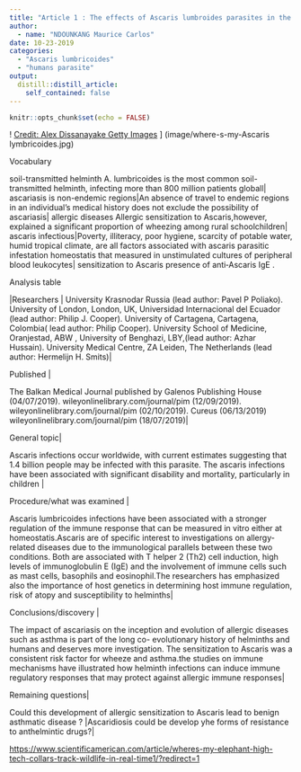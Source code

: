 ```yaml
---
title: "Article 1 : The effects of Ascaris lumbroides parasites in the humain"
author:
  - name: "NDOUNKANG Maurice Carlos"
date: 10-23-2019
categories:
  - "Ascaris lumbricoides"
  - "humans parasite"
output:
  distill::distill_article:
    self_contained: false
---
```


```r
knitr::opts_chunk$set(echo = FALSE)
```


! [Credit: Alex Dissanayake Getty Images](https://www.gettyimages.be/detail/foto/dusk-falling-as-ascaris-in-lung-stockfotos/187255538) ]
(image/where-s-my-Ascaris lymbricoides.jpg)


| Vocabulary 
soil-transmitted helminth   A. lumbricoides is the most common soil-transmitted helminth, infecting more than 800 million patients globall| 
 ascariasis is non-endemic regions|An absence of travel to endemic regions in an individual’s medical history does not exclude the possibility of ascariasis|
allergic diseases  Allergic sensitization to Ascaris,however, explained a significant proportion of wheezing among rural schoolchildren|  
 ascaris infectious|Poverty, illiteracy, poor hygiene, scarcity of potable water, humid  tropical climate, are all  factors associated with ascaris parasitic infestation
 homeostatis that measured in unstimulated cultures of peripheral blood leukocytes|
 sensitization to Ascaris presence of anti‐Ascaris IgE .

Analysis table 

|Researchers |
University Krasnodar Russia (lead author: Pavel P Poliako). University of London, London, UK, Universidad Internacional del Ecuador (lead author: Philip J. Cooper). University of Cartagena, Cartagena, Colombia( lead author: Philip Cooper). University School of Medicine, Oranjestad, ABW , University of Benghazi, LBY,(lead author: Azhar Hussain). University Medical Centre, ZA Leiden, The Netherlands (lead author:  Hermelijn H. Smits)|

| Published | 
The Balkan Medical Journal published by Galenos Publishing House (04/07/2019). wileyonlinelibrary.com/journal/pim (12/09/2019). wileyonlinelibrary.com/journal/pim (02/10/2019). Cureus (06/13/2019) wileyonlinelibrary.com/journal/pim (18/07/2019)|

| General topic| 
Ascaris infections occur worldwide, with current estimates suggesting that 1.4 billion people may be infected with this parasite. The ascaris infections have been associated with significant disability and mortality, particularly in children |                      

| Procedure/what was examined  |
Ascaris lumbricoides infections have been associated with a stronger regulation of the immune response that can be measured in vitro either at homeostatis.Ascaris are of specific interest to investigations on allergy-related diseases due to the immunological parallels between these two conditions. Both are associated with T helper 2 (Th2) cell induction, high levels of immunoglobulin E (IgE) and the involvement of immune cells such as mast cells, basophils and eosinophil.The researchers has emphasized also the importance of host genetics in determining host immune regulation, risk of atopy and susceptibility to helminths|   

| Conclusions/discovery | 
The impact of ascariasis on the inception and evolution of allergic diseases such as asthma is part of the long co- evolutionary history of helminths and humans and deserves more investigation. The sensitization to Ascaris  was a consistent risk factor for wheeze and asthma.the studies on immune mechanisms have illustrated how helminth infections can induce immune regulatory responses that may protect against allergic immune responses|

| Remaining questions| 
Could this development of allergic sensitization to Ascaris lead to benign asthmatic disease ? |Ascaridiosis could be develop yhe forms of resistance to anthelmintic drugs?|

<https://www.scientificamerican.com/article/wheres-my-elephant-high-tech-collars-track-wildlife-in-real-time1/?redirect=1>




